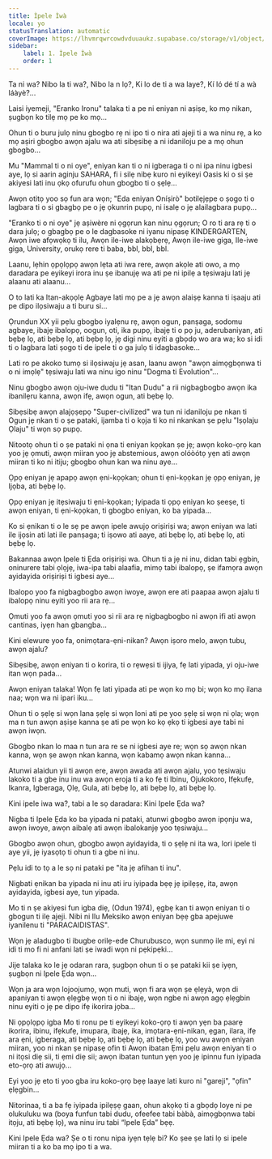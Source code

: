 ```yaml
---
title: Ìpele Ìwà
locale: yo
statusTranslation: automatic
coverImage: https://lhvmrqwrcowdvduuaukz.supabase.co/storage/v1/object/public/strapi-uploads/small_cover-tratado-de-psicologia-revolucionaria.webp-5e15e1cec4e0ebebcde5d7fc7565d8fd.webp
sidebar:
    label: 1. Ìpele Ìwà
    order: 1
---
```

Ta ni wa? Nibo la ti wa?, Nibo la n lọ?, Ki lo de ti a wa laye?, Kí ló dé tí a wà láàyè?...

Laisi iyemeji, "Eranko Ironu" talaka ti a pe ni eniyan ni aṣiṣe, ko mọ nikan, ṣugbọn ko tilẹ mọ pe ko mọ...

Ohun ti o buru julọ ninu gbogbo rẹ ni ipo ti o nira ati ajeji ti a wa ninu rẹ, a ko mọ aṣiri gbogbo awọn ajalu wa ati sibẹsibẹ a ni idaniloju pe a mọ ohun gbogbo...

Mu "Mammal ti o ni oye", eniyan kan ti o ni igberaga ti o ni ipa ninu igbesi aye, lọ si aarin aginju SAHARA, fi i silẹ nibẹ kuro ni eyikeyi Oasis ki o si ṣe akiyesi lati inu ọkọ ofurufu ohun gbogbo ti o ṣẹlẹ...

Awọn otitọ yoo sọ fun ara wọn; "Eda eniyan Oníṣirò" botilẹjẹpe o ṣogo ti o lagbara ti o si gbagbọ pe o jẹ ọkunrin pupọ, ni isalẹ o jẹ alailagbara pupọ...

"Eranko ti o ni oye" jẹ aṣiwère ni ọgọrun kan ninu ọgọrun; O ro ti ara rẹ ti o dara julọ; o gbagbọ pe o le dagbasoke ni iyanu nipasẹ KINDERGARTEN, Awọn iwe afọwọkọ ti ilu, Awọn ile-iwe alakọbẹrẹ, Awọn ile-iwe giga, Ile-iwe giga, University, orukọ rere ti baba, bbl, bbl, bbl.

Laanu, lẹhin ọpọlọpọ awọn lẹta ati iwa rere, awọn akọle ati owo, a mọ daradara pe eyikeyi irora inu ṣe ibanujẹ wa ati pe ni ipilẹ a tẹsiwaju lati jẹ alaanu ati alaanu...

O to lati ka Itan-akọọlẹ Agbaye lati mọ pe a jẹ awọn alaiṣẹ kanna ti iṣaaju ati pe dipo ilọsiwaju a ti buru si...

Ọrundun XX yii pẹlu gbogbo iyalẹnu rẹ, awọn ogun, panṣaga, sodomu agbaye, ibajẹ ibalopọ, oogun, oti, ika pupọ, ibajẹ ti o pọ ju, aderubaniyan, ati bẹbẹ lọ, ati bẹbẹ lọ, ati bẹbẹ lọ, jẹ digi ninu eyiti a gbọdọ wo ara wa; ko si idi ti o lagbara lati ṣogo ti de ipele ti o ga julọ ti idagbasoke...

Lati ro pe akoko tumọ si ilọsiwaju jẹ asan, laanu awọn "awọn aimọgbọnwa ti o ni imọlẹ" tẹsiwaju lati wa ninu igo ninu "Dogma ti Evolution"...

Ninu gbogbo awọn oju-iwe dudu ti "Itan Dudu" a rii nigbagbogbo awọn ika ibanilẹru kanna, awọn ifẹ, awọn ogun, ati bẹbẹ lọ.

Sibẹsibẹ awọn alajọṣepọ "Super-civilized" wa tun ni idaniloju pe nkan ti Ogun jẹ nkan ti o ṣe pataki, ijamba ti o kọja ti ko ni nkankan ṣe pẹlu "Iṣọlaju Ọlaju" ti wọn sọ pupọ.

Nitootọ ohun ti o ṣe pataki ni ọna ti eniyan kọọkan ṣe jẹ; awọn koko-ọrọ kan yoo jẹ ọmuti, awọn miiran yoo jẹ abstemious, awọn olóòótọ yẹn ati awọn miiran ti ko ni itiju; gbogbo ohun kan wa ninu aye...

Ọpọ eniyan jẹ apapọ awọn ẹni-kọọkan; ohun ti ẹni-kọọkan jẹ ọpọ eniyan, jẹ Ijọba, ati bẹbẹ lọ.

Ọpọ eniyan jẹ itẹsiwaju ti ẹni-kọọkan; Iyipada ti ọpọ eniyan ko ṣeeṣe, ti awọn eniyan, ti ẹni-kọọkan, ti gbogbo eniyan, ko ba yipada...

Ko si ẹnikan ti o le sẹ pe awọn ipele awujọ oriṣiriṣi wa; awọn eniyan wa lati ile ijọsin ati lati ile panṣaga; ti iṣowo ati aaye, ati bẹbẹ lọ, ati bẹbẹ lọ, ati bẹbẹ lọ.

Bakannaa awọn Ipele ti Ẹda oriṣiriṣi wa. Ohun ti a jẹ ni inu, didan tabi ẹgbin, oninurere tabi ọlọjẹ, iwa-ipa tabi alaafia, mimọ tabi ibalopọ, ṣe ifamọra awọn ayidayida oriṣiriṣi ti igbesi aye...

Ibalopo yoo fa nigbagbogbo awọn iwoye, awọn ere ati paapaa awọn ajalu ti ibalopọ ninu eyiti yoo rii ara rẹ...

Ọmuti yoo fa awọn ọmuti yoo si rii ara rẹ nigbagbogbo ni awọn ifi ati awọn cantinas, iyẹn han gbangba...

Kini elewure yoo fa, onimọtara-ẹni-nikan? Awọn iṣoro melo, awọn tubu, awọn ajalu?

Sibẹsibẹ, awọn eniyan ti o korira, ti o rẹwẹsi ti ijiya, fẹ lati yipada, yi oju-iwe itan wọn pada...

Awọn eniyan talaka! Wọn fẹ lati yipada ati pe wọn ko mọ bi; wọn ko mọ ilana naa; wọn wa ni ipari iku...

Ohun ti o ṣẹlẹ si wọn lana ṣẹlẹ si wọn loni ati pe yoo ṣẹlẹ si wọn ni ọla; wọn ma n tun awọn aṣiṣe kanna ṣe ati pe wọn ko kọ ẹkọ ti igbesi aye tabi ni awọn iwọn.

Gbogbo nkan lo maa n tun ara re se ni igbesi aye re; wọn sọ awọn nkan kanna, wọn ṣe awọn nkan kanna, wọn kabamọ awọn nkan kanna...

Atunwi alaidun yii ti awọn ere, awọn awada ati awọn ajalu, yoo tẹsiwaju lakoko ti a gbe inu inu wa awọn eroja ti a ko fẹ ti Ibinu, Ojukokoro, Ifẹkufẹ, Ikanra, Igberaga, Ọlẹ, Gula, ati bẹbẹ lọ, ati bẹbẹ lọ, ati bẹbẹ lọ.

Kini ipele iwa wa?, tabi a le sọ daradara: Kini Ipele Ẹda wa?

Nigba ti Ipele Ẹda ko ba yipada ni pataki, atunwi gbogbo awọn ipọnju wa, awọn iwoye, awọn aibalẹ ati awọn ibalokanjẹ yoo tẹsiwaju...

Gbogbo awọn ohun, gbogbo awọn ayidayida, ti o ṣẹlẹ ni ita wa, lori ipele ti aye yii, jẹ iyasọtọ ti ohun ti a gbe ni inu.

Pẹlu idi to tọ a le sọ ni pataki pe "ita jẹ afihan ti inu".

Nigbati ẹnikan ba yipada ni inu ati iru iyipada bẹẹ jẹ ipilẹṣẹ, ita, awọn ayidayida, igbesi aye, tun yipada.

Mo ti n ṣe akiyesi fun igba diẹ, (Odun 1974), ẹgbẹ kan ti awọn eniyan ti o gbogun ti ilẹ ajeji. Nibi ni Ilu Meksiko awọn eniyan bẹẹ gba apejuwe iyanilenu ti "PARACAIDISTAS".

Wọn jẹ aladugbo ti ibugbe orilẹ-ede Churubusco, wọn sunmọ ile mi, eyi ni idi ti mo fi ni anfani lati ṣe iwadi wọn ni pẹkipẹki...

Jije talaka ko le jẹ odaran rara, ṣugbọn ohun ti o ṣe pataki kii ṣe iyẹn, ṣugbọn ni Ipele Ẹda wọn...

Wọn ja ara wọn lojoojumọ, wọn muti, wọn fi ara wọn ṣe ẹlẹyà, wọn di apaniyan ti awọn ẹlẹgbẹ wọn ti o ni ibajẹ, wọn ngbe ni awọn agọ ẹlẹgbin ninu eyiti o jẹ pe dipo ifẹ ikorira jọba...

Ni ọpọlọpọ igba Mo ti ronu pe ti eyikeyi koko-ọrọ ti awọn yẹn ba paarẹ ikorira, ibinu, ifẹkufẹ, imupara, ibajẹ, ika, imọtara-ẹni-nikan, ẹgan, ilara, ifẹ ara ẹni, igberaga, ati bẹbẹ lọ, ati bẹbẹ lọ, ati bẹbẹ lọ, yoo wu awọn eniyan miiran, yoo ni nkan ṣe nipasẹ ofin ti Awọn ibatan Ẹmi pẹlu awọn eniyan ti o ni itọsi diẹ sii, ti ẹmi diẹ sii; awọn ibatan tuntun yẹn yoo jẹ ipinnu fun iyipada eto-ọrọ ati awujọ...

Eyi yoo jẹ eto ti yoo gba iru koko-ọrọ bẹẹ laaye lati kuro ni "gareji", "ọfin" ẹlẹgbin...

Nitorinaa, ti a ba fẹ iyipada ipilẹṣẹ gaan, ohun akọkọ ti a gbọdọ loye ni pe olukuluku wa (boya funfun tabi dudu, ofeefee tabi bàbà, aimọgbọnwa tabi itọju, ati bẹbẹ lọ), wa ninu iru tabi “Ipele Ẹda” bẹẹ.

Kini Ipele Ẹda wa? Ṣe o ti ronu nipa iyẹn tẹlẹ bi? Ko ṣee ṣe lati lọ si ipele miiran ti a ko ba mọ ipo ti a wa.

